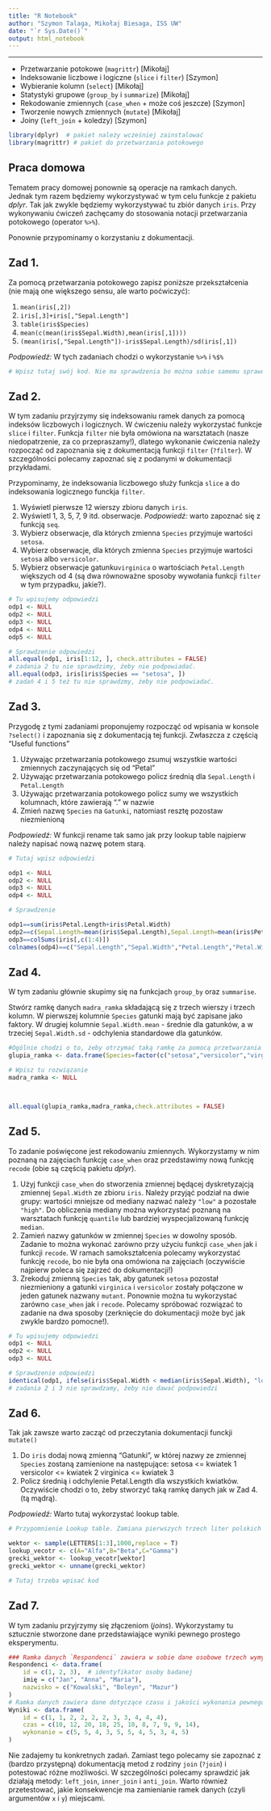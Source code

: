 ```yaml
---
title: "R Notebook"
author: "Szymon Talaga, Mikołaj Biesaga, ISS UW"
date: "`r Sys.Date()`"
output: html_notebook
---
```


<hr>

 * Przetwarzanie potokowe (`magrittr`)  [Mikołaj]
 * Indeksowanie liczbowe i logiczne (`slice` i `filter`)    [Szymon]
 * Wybieranie kolumn (`select`) [Mikołaj]
 * Statystyki grupowe (`group_by` i `summarize`)    [Mikołaj]
 * Rekodowanie zmiennych (`case_when` + może coś jeszcze)   [Szymon]
 * Tworzenie nowych zmiennych (`mutate`)    [Mikołaj]
 * Joiny (`left_join` + koledzy)    [Szymon]
 
```r
library(dplyr)  # pakiet należy wcześniej zainstalować 
library(magrittr) # pakiet do przetwarzania potokowego
```

## Praca domowa

Tematem pracy domowej ponownie są operacje na ramkach danych. Jednak tym razem będziemy wykorzystywać w tym celu funkcje z pakietu *dplyr*. Tak jak zwykle będziemy wykorzystywać tu zbiór danych `iris`. Przy wykonywaniu ćwiczeń zachęcamy do stosowania notacji przetwarzania potokowego (operator `%>%`).

Ponownie przypominamy o korzystaniu z dokumentacji.

## Zad 1.

Za pomocą przetwarzania potokowego zapisz poniższe przekształcenia (nie mają one większego sensu, ale warto poćwiczyć):
 
 1. `mean(iris[,2])`
 2. `iris[,3]+iris[,"Sepal.Length"]`
 3. `table(iris$Species)`
 4. `mean(c(mean(iris$Sepal.Width),mean(iris[,1])))`
 5. `(mean(iris[,"Sepal.Length"])-iris$Sepal.Length)/sd(iris[,1])`
 
*Podpowiedź:* W tych zadaniach chodzi o wykorzystanie `%>%` i `%$%`
 
```r
# Wpisz tutaj swój kod. Nie ma sprawdzenia bo można sobie samemu sprawdzić wklejając kod z poleceń.

```

## Zad 2.

W tym zadaniu przyjrzymy się indeksowaniu ramek danych za pomocą indeksów liczbowych i logicznych. W ćwiczeniu należy wykorzystać funkcje `slice` i `filter`. Funkcja `filter` nie była omówiona na warsztatach (nasze niedopatrzenie, za co przepraszamy!), dlatego wykonanie ćwiczenia należy rozpocząć od zapoznania się z dokumentacją funkcji `filter` (`?filter`). W szczególności polecamy zapoznać się z podanymi w dokumentacji przykładami.

Przypominamy, że indeksowania liczbowego służy funkcja `slice` a do indeksowania logicznego funckja `filter`.

 1. Wyświetl pierwsze 12 wierszy zbioru danych `iris`.
 2. Wyświetl 1, 3, 5, 7, 9 itd. obserwacje. *Podpowiedź:* warto zapoznać się z funkcją `seq`.
 3. Wybierz obserwacje, dla których zmienna `Species` przyjmuje wartości `setosa`.
 4. Wybierz obserwacje, dla których zmienna `Species` przyjmuje wartości `setosa` albo `versicolor`.
 5. Wybierz obserwacje gatunku`virginica` o wartościach `Petal.Length` większych od 4 (są dwa równoważne sposoby wywołania funkcji `filter` w tym przypadku, jakie?).
 
```r
# Tu wpisujemy odpowiedzi
odp1 <- NULL
odp2 <- NULL
odp3 <- NULL
odp4 <- NULL
odp5 <- NULL

# Sprawdzenie odpowiedzi
all.equal(odp1, iris[1:12, ], check.attributes = FALSE)
# zadania 2 tu nie sprawdzimy, żeby nie podpowiadać.
all.equal(odp3, iris[iris$Species == "setosa", ])
# zadań 4 i 5 też tu nie sprawdzmy, żeby nie podpowiadać.
```

## Zad 3.

Przygodę z tymi zadaniami proponujemy rozpocząć od wpisania w konsole `?select()` i zapoznania się z dokumentacją tej funkcji. Zwłaszcza z częścią "Useful functions"

1. Używając przetwarzania potokowego zsumuj wszystkie wartości zmiennych zaczynających się od "Petal"
2. Używając przetwarzania potokowego policz średnią dla `Sepal.Length` i `Petal.Length`
3. Używając przetwarzania potokowego policz sumy we wszystkich kolumnach, które zawierają "." w nazwie
4. Zmień nazwę `Species` na `Gatunki`, natomiast resztę pozostaw niezmienioną

*Podpowiedź:* W funkcji rename tak samo jak przy lookup table najpierw należy napisać nową nazwę potem starą.    


```r
# Tutaj wpisz odpowiedzi

odp1 <- NULL
odp2 <- NULL
odp3 <- NULL
odp4 <- NULL

# Sprawdzenie

odp1==sum(iris$Petal.Length+iris$Petal.Width)
odp2==c(Sepal.Length=mean(iris$Sepal.Length),Sepal.Length=mean(iris$Petal.Length))
odp3==colSums(iris[,c(1:4)])
colnames(odp4)==c("Sepal.Length","Sepal.Width","Petal.Length","Petal.Width","Gatunki")

```


## Zad 4.

W tym zadaniu głównie skupimy się na funkcjach `group_by` oraz `summarise`.

Stwórz ramkę danych `madra_ramka` składającą się z trzech wierszy i trzech kolumn. W pierwszej kolumnie `Species` gatunki mają być zapisane jako faktory. W drugiej kolumnie `Sepal.Width.mean` - średnie dla gatunków, a w trzeciej `Sepal.Width.sd` - odchylenia standardowe dla gatunków.


```r
#Ogólnie chodzi o to, żeby otrzymać taką ramkę za pomocą przetwarzania potkowego
glupia_ramka <- data.frame(Species=factor(c("setosa","versicolor","virginica")),Sepal.Width.mean=aggregate(iris$Sepal.Width,by=list(iris$Species),mean)$x,Sepal.Width.sd=aggregate(iris$Sepal.Width,by=list(iris$Species),sd)$x)

# Wpisz tu rozwiązanie
madra_ramka <- NULL



all.equal(glupia_ramka,madra_ramka,check.attributes = FALSE)
```

## Zad 5.

To zadanie poświęcone jest rekodowaniu zmiennych. Wykorzystamy w nim poznaną na zajęciach funkcję `case_when` oraz przedstawimy nową funkcję `recode` (obie są częścią pakietu *dplyr*).

 1. Użyj funkcji `case_when` do stworzenia zmiennej będącej dyskretyzajcją zmiennej `Sepal.Width` ze zbioru `iris`. Należy przyjąć podział na dwie grupy: wartości mniejsze od mediany nazwać należy `"low"` a pozostałe `"high"`. Do obliczenia mediany można wykorzystać poznaną na warsztatach funkcję `quantile` lub bardziej wyspecjalizowaną funkcję `median`.
 2. Zamień nazwy gatunków w zmiennej `Species` w dowolny sposób. Zadanie to można wykonać zarówno przy użyciu funkcji `case_when` jak i funkcji `recode`. W ramach samokształcenia polecamy wykorzystać funkcję `recode`, bo nie była ona omówiona na zajęciach (oczywiście najpierw poleca się zajrzeć do dokumentacji!)
 3. Zrekoduj zmienną `Species` tak, aby gatunek `setosa` pozostał niezmieniony a gatunki `virginica` i `versicolor` zostały połączone w jeden gatunek nazwany `mutant`. Ponownie można tu wykorzystać zarówno `case_when` jak i `recode`. Polecamy spróbować rozwiązać to zadanie na dwa sposoby (zerknięcie do dokumentacji może być jak zwykle bardzo pomocne!).
 
```r
# Tu wpisujemy odpowiedzi
odp1 <- NULL
odp2 <- NULL
odp3 <- NULL

# Sprawdzenie odpowiedzi
identical(odp1, ifelse(iris$Sepal.Width < median(iris$Sepal.Width), "low", "else"))
# zadania 2 i 3 nie sprawdzamy, żeby nie dawać podpowiedzi
```

## Zad 6.

Tak jak zawsze warto zacząć od przeczytania dokumentacji funckji `mutate()`

1. Do `iris` dodaj nową zmienną "Gatunki", w której nazwy ze zmiennej `Species` zostaną zamienione na następujące:
      setosa <= kwiatek 1
      versicolor <= kwiatek 2
      virginica <= kwiatek 3
2. Policz średnią i odchylenie Petal.Length dla wszystkich kwiatków. Oczywiście chodzi o to, żeby stworzyć taką ramkę danych jak w Zad 4. (tą mądrą).

*Podpowiedź:* Warto tutaj wykorzystać lookup table.
      
```r
# Przypomnienie Lookup table. Zamiana pierwszych trzech liter polskich na greckie.

wektor <- sample(LETTERS[1:3],1000,replace = T)
lookup_vecotr <- c(A="Alfa",B="Beta",C="Gamma")
grecki_wektor <- lookup_vecotr[wektor]
grecki_wektor <- unname(grecki_wektor)

# Tutaj trzeba wpisać kod

```
## Zad 7.

W tym zadaniu przyjrzymy się złączeniom (*joins*). Wykorzystamy tu sztucznie stworzone dane przedstawiające wyniki pewnego prostego eksperymentu.

```r
### Ramka danych `Respondenci` zawiera w sobie dane osobowe trzech wymyślonych osób badanych.
Respondenci <- data.frame(
    id = c(1, 2, 3),  # identyfikator osoby badanej
    imię = c("Jan", "Anna", "Maria"),
    nazwisko = c("Kowalski", "Boleyn", "Mazur")
)
# Ramka danych zawiera dane dotyczące czasu i jakości wykonania pewnego zadania (respondenci mogli próbować więcej niż raz)
Wyniki <- data.frame(
    id = c(1, 1, 2, 2, 2, 2, 3, 3, 4, 4, 4),
    czas = c(10, 12, 20, 18, 25, 10, 8, 7, 9, 9, 14),
    wykonanie = c(5, 5, 4, 3, 5, 5, 4, 5, 3, 4, 5)
)
```

Nie zadajemy tu konkretnych zadań. Zamiast tego polecamy sie zapoznać z (bardzo przystępną) dokumentacją metod z rodziny `join` (`?join`) i potestować różne możliwości. W szczególności polecamy sprawdzić jak działają metody: `left_join`, `inner_join` i `anti_join`. Warto również przetestować, jakie konsekwencje ma zamienianie ramek danych (czyli argumentów `x` i `y`) miejscami.